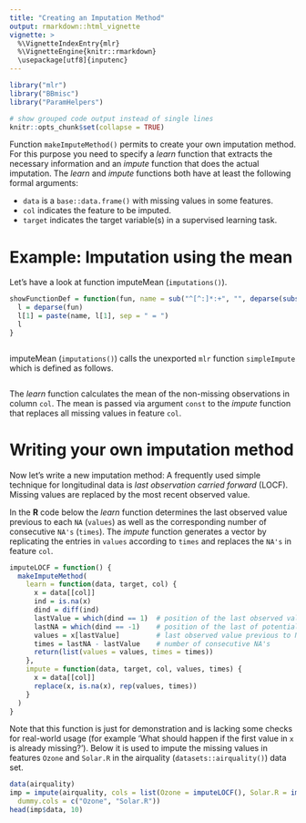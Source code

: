 ```yaml
---
title: "Creating an Imputation Method"
output: rmarkdown::html_vignette
vignette: >
  %\VignetteIndexEntry{mlr}
  %\VignetteEngine{knitr::rmarkdown}
  \usepackage[utf8]{inputenc}
---
```


```r
library("mlr")
library("BBmisc")
library("ParamHelpers")

# show grouped code output instead of single lines
knitr::opts_chunk$set(collapse = TRUE)
```

Function `makeImputeMethod()` permits to create your own imputation method.
For this purpose you need to specify a *learn* function that extracts the necessary information and an *impute* function that does the actual imputation.
The *learn* and *impute* functions both have at least the following formal arguments:

* ``data`` is a `base::data.frame()` with missing values in some features.
* ``col`` indicates the feature to be imputed.
* ``target`` indicates the target variable(s) in a supervised learning task.

# Example: Imputation using the mean

Let's have a look at function imputeMean (`imputations()`).

```r
showFunctionDef = function(fun, name = sub("^[^:]*:+", "", deparse(substitute(fun)))) {
  l = deparse(fun)
  l[1] = paste(name, l[1], sep = " = ")
  l
}
```

```r

```

imputeMean (`imputations()`) calls the unexported `mlr` function `simpleImpute` which is defined as follows.

```r
```

The *learn* function calculates the mean of the non-missing observations in column ``col``.
The mean is passed via argument ``const`` to the *impute* function that replaces all missing values in feature ``col``.

# Writing your own imputation method

Now let's write a new imputation method:
A frequently used simple technique for longitudinal data is *last observation carried forward* (LOCF). 
Missing values are replaced by the most recent observed value.

In the **R** code below the *learn* function determines the last observed value previous to each ``NA`` (``values``) as well as the corresponding number of consecutive ``NA's`` (``times``).
The *impute* function generates a vector by replicating the entries in ``values``
according to ``times`` and replaces the ``NA's`` in feature ``col``.

```r
imputeLOCF = function() {
  makeImputeMethod(
    learn = function(data, target, col) {
      x = data[[col]]
      ind = is.na(x)
      dind = diff(ind)
      lastValue = which(dind == 1)  # position of the last observed value previous to NA
      lastNA = which(dind == -1)    # position of the last of potentially several consecutive NA's
      values = x[lastValue]         # last observed value previous to NA
      times = lastNA - lastValue    # number of consecutive NA's
      return(list(values = values, times = times))
    },
    impute = function(data, target, col, values, times) {
      x = data[[col]]
      replace(x, is.na(x), rep(values, times))
    }
  )
}
```

Note that this function is just for demonstration and is lacking some checks for real-world usage (for example 'What should happen if the first value in `x` is already missing?').
Below it is used to impute the missing values in features ``Ozone`` and ``Solar.R`` in the airquality (`datasets::airquality()`) data set.

```r
data(airquality)
imp = impute(airquality, cols = list(Ozone = imputeLOCF(), Solar.R = imputeLOCF()),
  dummy.cols = c("Ozone", "Solar.R"))
head(imp$data, 10)
```
